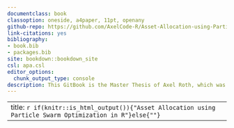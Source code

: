 ```yaml
--- 
documentclass: book
classoption: oneside, a4paper, 11pt, openany
github-repo: https://github.com/AxelCode-R/Asset-Allocation-using-Particle-Swarm-Optimization-in-R
link-citations: yes
bibliography:
- book.bib
- packages.bib
site: bookdown::bookdown_site
csl: apa.csl
editor_options:
  chunk_output_type: console
description: This GitBook is the Master Thesis of Axel Roth, which was created for the graduation at the HFT Stuttgart.
---
```

---
title: `r if(knitr::is_html_output()){"Asset Allocation using Particle Swarm Optimization in R"}else{""}`
---
